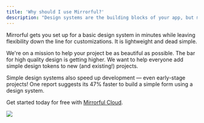 ```yaml
---
title: 'Why should I use Mirrorful?'
description: "Design systems are the building blocks of your app, but many projects don't adopt them until it's too late."
---
```


Mirrorful gets you set up for a basic design system in minutes while leaving flexibility down the line for customizations. It is lightweight and dead simple.

We're on a mission to help your project be as beautiful as possible. The bar for high quality design is getting higher. We want to help everyone add simple design tokens to new (and existing!) projects.

Simple design systems also speed up development — even early-stage projects! One report suggests its 47% faster to build a simple form using a design system.

Get started today for free with [Mirrorful Cloud](https://app.mirrorful.com/colors).

![](/image/tower.png)
